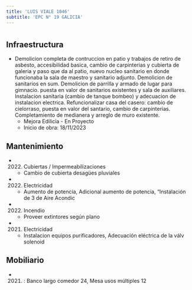 ```yaml
---
title: 'LUIS VIALE 1046'
subtitle: 'EPC N° 19 GALICIA'
---
```


#
## Infraestructura

* Demolicion completa de contruccion en patio y trabajos de retiro de asbesto, accesibilidad  basica, cambio de carpinterias y cubierta  de galeria y paso que da al patio, nuevo nucleo sanitario en donde funcionaba la sala de maestro y sanitario adjunto. Demolicion de sanitarios en sum. Demolicion de parrilla y armado de lugar para gimnacio.  puesta en valor de sanitarios existentes y sala de auxiliares. Instalacion sanitaria (cambio de tanque bombeo) y adecuacion de instalacion electrica. Refuncionalizar casa del casero: cambio de cielorraso, puesta en valor del santario, cambio de carpinterias. Completamiento de medianera y arreglo de muro existente. 
    + Mejora Edilicia - En Proyecto 
    + Inicio de obra: 18/11/2023 






## Mantenimiento

*  (2022) Cubiertas / Impermeabilizaciones 
    + Cambio de cubierta  desagües pluviales

*  (2022) Electricidad 
    + Aumento de potencia, Adicional aumento de potencia, “Instalación de 3 de Aire Acondic

*  (2022) Incendio 
    + Proveer extintores según plano

*  (2021) Electricidad 
    + Instalacion equipos purificadores, Adecuación eléctrica de la válv solenoid





## Mobiliario

*  (2021) : Banco largo comedor 24, Mesa usos múltiples 12 



